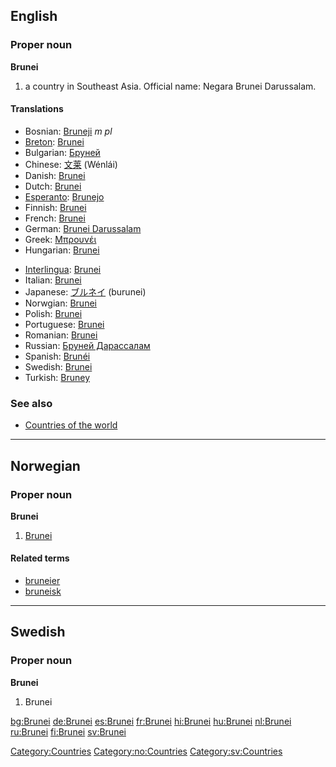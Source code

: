 ==English==
===Proper noun===
'''Brunei'''
# a country in Southeast Asia. Official name: Negara Brunei Darussalam.

====Translations====
{{top}}
*Bosnian: [[Bruneji]] ''m pl''
*[[Breton]]: [[Brunei]]
*Bulgarian: [[Бруней]]
*Chinese: [[文莱]] (Wénlái)
*Danish: [[Brunei]]
*Dutch: [[Brunei]]
*[[Esperanto]]: [[Brunejo]]
*Finnish: [[Brunei]]
*French: [[Brunei]]
*German: [[Brunei Darussalam]]
*Greek: [[Μπρουνέι]]
*Hungarian: [[Brunei]]
{{mid}}
*[[Interlingua]]: [[Brunei]]
*Italian: [[Brunei]]
*Japanese: [[ブルネイ]] (burunei)
*Norwgian: [[#Norwegian|Brunei]]
*Polish: [[Brunei]]
*Portuguese: [[Brunei]]
*Romanian: [[Brunei]]
*Russian: [[Бруней Дарассалам]]
*Spanish: [[Brunéi]]
*Swedish: [[Brunei]]
*Turkish: [[Bruney]]
{{bottom}}

===See also===
*[[Countries of the world]]

----
==Norwegian==
===Proper noun===
'''Brunei'''
#[[#English|Brunei]]
====Related terms====
*[[bruneier]]
*[[bruneisk]]

----
==Swedish==
===Proper noun===
'''Brunei'''
#Brunei

[[Category:Countries]]
[[Category:no:Countries]]
[[Category:sv:Countries]]

[[bg:Brunei]]
[[de:Brunei]]
[[es:Brunei]]
[[fr:Brunei]]
[[hi:Brunei]]
[[hu:Brunei]]
[[nl:Brunei]]
[[ru:Brunei]]
[[fi:Brunei]]
[[sv:Brunei]]